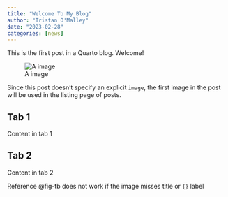 ```yaml
---
title: "Welcome To My Blog"
author: "Tristan O'Malley"
date: "2023-02-28"
categories: [news]
---
```


This is the first post in a Quarto blog. Welcome!

![A image](thumbnail.jpg){#fig-tb}

Since this post doesn't specify an explicit `image`, the first image in the post will be used in the listing page of posts.

::: {.panel-tabset group="example-tabs"}

## Tab 1

Content in tab 1

## Tab 2

Content in tab 2

::: 


Reference @fig-tb does not work if the image misses title or `{}` label


